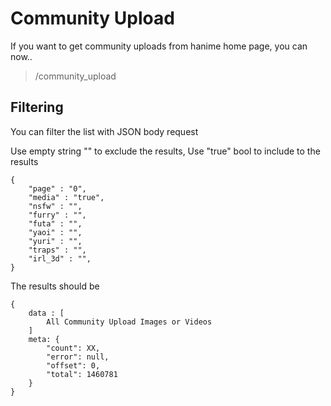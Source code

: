 # Community Upload

If you want to get community uploads from hanime home page, you can now..

> /community_upload

## Filtering

You can filter the list with JSON body request

Use empty string "" to exclude the results, 
Use "true" bool to include to the results

````req
{
    "page" : "0",
    "media" : "true",
    "nsfw" : "",
    "furry" : "",
    "futa" : "",
    "yaoi" : "",
    "yuri" : "",
    "traps" : "",
    "irl_3d" : "",
}

````

The results should be

````res
{
    data : [
        All Community Upload Images or Videos
    ]
    meta: {
        "count": XX,
        "error": null,
        "offset": 0,
        "total": 1460781
    }
}
````
